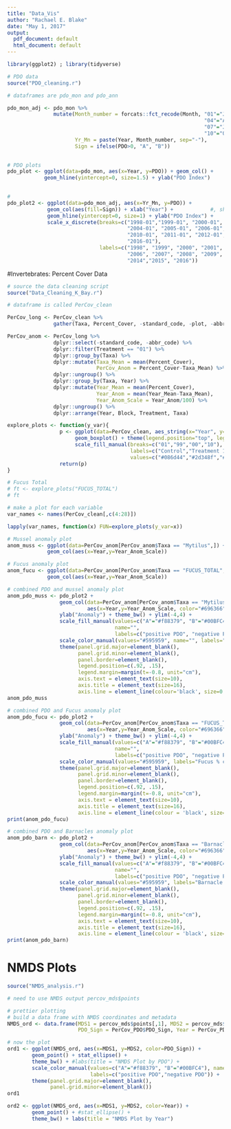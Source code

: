 ```yaml
---
title: "Data_Vis"
author: "Rachael E. Blake"
date: "May 1, 2017"
output:
  pdf_document: default
  html_document: default
---
```


```r
library(ggplot2) ; library(tidyverse)

```

```r
# PDO data
source("PDO_cleaning.r")

# dataframes are pdo_mon and pdo_ann

pdo_mon_adj <- pdo_mon %>%
               mutate(Month_number = forcats::fct_recode(Month, "01"="JAN", "02"="FEB", "03"="MAR",
                                                                "04"="APR", "05"="MAY", "06"="JUN", 
                                                                "07"="JUL", "08"="AUG", "09"="SEP", 
                                                                "10"="OCT", "11"="NOV", "12"="DEC"),
                      Yr_Mn = paste(Year, Month_number, sep="-"),
                      Sign = ifelse(PDO>0, "A", "B"))
               
```

```r
# PDO plots
pdo_plot <- ggplot(data=pdo_mon, aes(x=Year, y=PDO)) + geom_col() + 
            geom_hline(yintercept=0, size=1.5) + ylab("PDO Index")

  
#
pdo_plot2 <- ggplot(data=pdo_mon_adj, aes(x=Yr_Mn, y=PDO)) + 
             geom_col(aes(fill=Sign)) + xlab("Year") +            #, show.legend=FALSE
             geom_hline(yintercept=0, size=1) + ylab("PDO Index") + 
             scale_x_discrete(breaks=c("1998-01","1999-01", "2000-01", "2001-01", "2002-01", "2003-01",
                                       "2004-01", "2005-01", "2006-01", "2007-01", "2008-01", "2009-01", 
                                       "2010-01", "2011-01", "2012-01", "2013-01", "2014-01", "2015-01", 
                                       "2016-01"),
                              labels=c("1998", "1999", "2000", "2001", "2002", "2003", "2004", "2005",
                                       "2006", "2007", "2008", "2009", "2010", "2011", "2012", "2013",
                                       "2014","2015", "2016"))

```

#Invertebrates: Percent Cover Data
```r
# source the data cleaning script
source("Data_Cleaning_K_Bay.r")

# dataframe is called PerCov_clean

PerCov_long <- PerCov_clean %>%
               gather(Taxa, Percent_Cover, -standard_code, -plot, -abbr_code, -Year, -Block, -Treatment)

PerCov_anom <- PerCov_long %>%
               dplyr::select(-standard_code, -abbr_code) %>%
               dplyr::filter(Treatment == "01") %>%
               dplyr::group_by(Taxa) %>%
               dplyr::mutate(Taxa_Mean = mean(Percent_Cover),
                             PerCov_Anom = Percent_Cover-Taxa_Mean) %>%
               dplyr::ungroup() %>%
               dplyr::group_by(Taxa, Year) %>%
               dplyr::mutate(Year_Mean = mean(Percent_Cover),
                             Year_Anom = mean(Year_Mean-Taxa_Mean),
                             Year_Anom_Scale = Year_Anom/100) %>%
               dplyr::ungroup() %>%
               dplyr::arrange(Year, Block, Treatment, Taxa)

```

```r
explore_plots <- function(y_var){
                 p <- ggplot(data=PerCov_clean, aes_string(x="Year", y=y_var, fill="Treatment")) + 
                      geom_boxplot() + theme(legend.position="top", legend.title=element_blank()) +
                      scale_fill_manual(breaks=c("01","99","00","10"),
                                        labels=c("Control","Treatment 1","Treatment 2","10"),
                                        values=c("#086d44","#2d348f","#fc7307","#a8148b"))
                 return(p)
}


```

```r
# Fucus Total
# ft <- explore_plots("FUCUS_TOTAL")
# ft

# make a plot for each variable
var_names <- names(PerCov_clean[,c(4:28)]) 

lapply(var_names, function(x) FUN=explore_plots(y_var=x))

```

```r
# Mussel anomaly plot
anom_muss <- ggplot(data=PerCov_anom[PerCov_anom$Taxa == "Mytilus",]) + 
             geom_col(aes(x=Year,y=Year_Anom_Scale))

# Fucus anomaly plot
anom_fucu <- ggplot(data=PerCov_anom[PerCov_anom$Taxa == "FUCUS_TOTAL",]) + 
             geom_col(aes(x=Year,y=Year_Anom_Scale))

```

```r
# combined PDO and mussel anomaly plot
anom_pdo_muss <- pdo_plot2 + 
                 geom_col(data=PerCov_anom[PerCov_anom$Taxa == "Mytilus",], 
                          aes(x=Year,y=Year_Anom_Scale, color="#696366"), width=2) +    #show.legend=TRUE   
                 ylab("Anomaly") + theme_bw() + ylim(-4,4) +
                 scale_fill_manual(values=c("A"="#f88379", "B"="#00BFC4"),
                                   name="",
                                   labels=c("positive PDO", "negative PDO")) +
                 scale_color_manual(values="#595959", name="", labels="Mytilus % cover") + 
                 theme(panel.grid.major=element_blank(),
                       panel.grid.minor=element_blank(),
                       panel.border=element_blank(),
                       legend.position=c(.92, .15),
                       legend.margin=margin(t=-0.8, unit="cm"),
                       axis.text = element_text(size=10),
                       axis.title = element_text(size=16),
                       axis.line = element_line(colour='black', size=0.5, linetype='solid'))
anom_pdo_muss

# combined PDO and Fucus anomaly plot
anom_pdo_fucu <- pdo_plot2 + 
                 geom_col(data=PerCov_anom[PerCov_anom$Taxa == "FUCUS_TOTAL",], 
                          aes(x=Year,y=Year_Anom_Scale, color="#696366"), width=2) + 
                 ylab("Anomaly") + theme_bw() + ylim(-4,4) +
                 scale_fill_manual(values=c("A"="#f88379", "B"="#00BFC4"),
                                   name="",
                                   labels=c("positive PDO", "negative PDO")) +
                 scale_color_manual(values="#595959", labels="Fucus % cover") + 
                 theme(panel.grid.major=element_blank(),
                       panel.grid.minor=element_blank(),
                       panel.border=element_blank(),
                       legend.position=c(.92, .15),
                       legend.margin=margin(t=-0.8, unit="cm"),
                       axis.text = element_text(size=10),
                       axis.title = element_text(size=16),
                       axis.line = element_line(colour = 'black', size=0.5, linetype='solid'))
print(anom_pdo_fucu)

# combined PDO and Barnacles anomaly plot
anom_pdo_barn <- pdo_plot2 + 
                 geom_col(data=PerCov_anom[PerCov_anom$Taxa == "Barnacles",], 
                          aes(x=Year,y=Year_Anom_Scale, color="#696366"), width=2) + 
                 ylab("Anomaly") + theme_bw() + ylim(-4,4) +
                 scale_fill_manual(values=c("A"="#f88379", "B"="#00BFC4"),
                                   name="",
                                   labels=c("positive PDO", "negative PDO")) +
                 scale_color_manual(values="#595959", labels="Barnacle % cover") + 
                 theme(panel.grid.major=element_blank(),
                       panel.grid.minor=element_blank(),
                       panel.border=element_blank(),
                       legend.position=c(.92, .15),
                       legend.margin=margin(t=-0.8, unit="cm"),
                       axis.text = element_text(size=10),
                       axis.title = element_text(size=16),
                       axis.line = element_line(colour = 'black', size=0.5, linetype='solid'))
print(anom_pdo_barn)


```

# NMDS Plots
```r
source("NMDS_analysis.r")

# need to use NMDS output percov_mds$points

```

```r
# prettier plotting
# build a data frame with NMDS coordinates and metadata
NMDS_ord <- data.frame(MDS1 = percov_mds$points[,1], MDS2 = percov_mds$points[,2],
                       PDO_Sign = PerCov_PDO$PDO_Sign, Year = PerCov_PDO$Year)

# now the plot
ord1 <- ggplot(NMDS_ord, aes(x=MDS1, y=MDS2, color=PDO_Sign)) +
        geom_point() + stat_ellipse() +
        theme_bw() + #labs(title = "NMDS Plot by PDO") + 
        scale_color_manual(values=c("A"="#f88379", "B"="#00BFC4"), name="",
                           labels=c("positive PDO","negative PDO")) + 
        theme(panel.grid.major=element_blank(),
              panel.grid.minor=element_blank())
ord1

ord2 <- ggplot(NMDS_ord, aes(x=MDS1, y=MDS2, color=Year)) +
        geom_point() + #stat_ellipse() +
        theme_bw() + labs(title = "NMDS Plot by Year")


```




